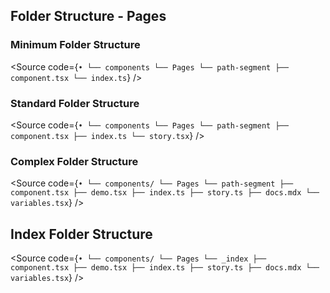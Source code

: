 
<Meta title="Documentation/Folder Structure/Pages" />

## Folder Structure - Pages

### Minimum Folder Structure



<Source code={`•
└── components
    └── Pages
        └── path-segment
            ├── component.tsx
            └── index.ts`} />

### Standard Folder Structure

<Source code={`•
└── components
    └── Pages
        └── path-segment
            ├── component.tsx
            ├── index.ts
            └── story.tsx`} />

### Complex Folder Structure

<Source code={`•
└── components/
    └── Pages
        └── path-segment
            ├── component.tsx
            ├── demo.tsx
            ├── index.ts
            ├── story.ts
            ├── docs.mdx
            └── variables.tsx`} />

## Index Folder Structure

<Source code={`•
└── components/
    └── Pages
        └── _index
            ├── component.tsx
            ├── demo.tsx
            ├── index.ts
            ├── story.ts
            ├── docs.mdx
            └── variables.tsx`} />
